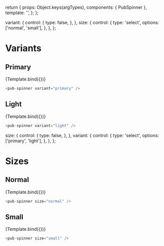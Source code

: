 
<Meta title="Components/pub-spinner" component={PubSpinner} />

  return {
    props: Object.keys(argTypes),
    components: { PubSpinner },
    template: '<pub-spinner v-bind="$props" />',
  };
};

  variant: {
    control: {
      type: false,
    },
  },
  size: {
    control: {
      type: 'select',
      options: ['normal', 'small'],
    },
  },
};

# Variants

## Primary

<Canvas>
  <Story name="Primary" argTypes={commonArgTypesVariants}>
    {Template.bind({})}
  </Story>
</Canvas>

```javascript
<pub-spinner variant="primary" />
```

<ArgsTable story="Primary" />

## Light

<Canvas>
  <Story
    name="Light"
    args={{ variant: 'light' }}
    argTypes={commonArgTypesVariants}
  >
    {Template.bind({})}
  </Story>
</Canvas>

```javascript
<pub-spinner variant="light" />
```

<ArgsTable story="Light" />

  size: {
    control: {
      type: false,
    },
  },
  variant: {
    control: {
      type: 'select',
      options: ['primary', 'light'],
    },
  },
};

# Sizes

## Normal

<Canvas>
  <Story name="Normal" args={{ size: 'normal' }} argTypes={commonArgTypesSizes}>
    {Template.bind({})}
  </Story>
</Canvas>

```javascript
<pub-spinner size="normal" />
```

<ArgsTable story="Normal" />

## Small

<Canvas>
  <Story name="Small" args={{ size: 'small' }} argTypes={commonArgTypesSizes}>
    {Template.bind({})}
  </Story>
</Canvas>

```javascript
<pub-spinner size="small" />
```

<ArgsTable story="Small" />
